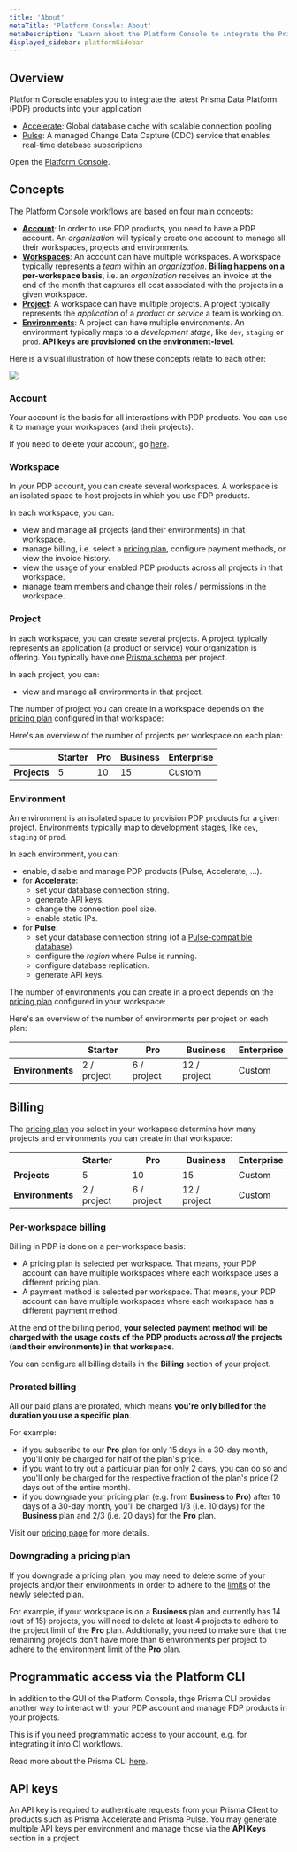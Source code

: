 ```yaml
---
title: 'About'
metaTitle: 'Platform Console: About'
metaDescription: 'Learn about the Platform Console to integrate the Prisma Data Platform products.'
displayed_sidebar: platformSidebar
---
```


## Overview

Platform Console enables you to integrate the latest Prisma Data Platform (PDP) products into your application

- [Accelerate](/accelerate/what-is-accelerate): Global database cache with scalable connection pooling
- [Pulse](/pulse/what-is-pulse): A managed Change Data Capture (CDC) service that enables real-time database subscriptions

Open the [Platform Console](https://console.prisma.io).

## Concepts

The Platform Console workflows are based on four main concepts:

- [**Account**](#account): In order to use PDP products, you need to have a PDP account. An _organization_ will typically create one account to manage all their workspaces, projects and environments.
- [**Workspaces**](#workspace): An account can have multiple workspaces. A workspace typically represents a _team_ within an _organization_. **Billing happens on a per-workspace basis**, i.e. an _organization_ receives an invoice at the end of the month that captures all cost associated with the projects in a given workspace.
- [**Project**](#project): A workspace can have multiple projects. A project typically represents the _application_ of a _product_ or _service_ a team is working on.
- [**Environments**](#environment): A project can have multiple environments. An environment typically maps to a _development stage_, like `dev`, `staging` or `prod`. **API keys are provisioned on the environment-level**.

Here is a visual illustration of how these concepts relate to each other:

![](/img/platform/pdp-concepts.png)

### Account

Your account is the basis for all interactions with PDP products. You can use it to manage your workspaces (and their projects).

If you need to delete your account, go [here](/platform/support#deleting-your-pdp-account).

### Workspace

In your PDP account, you can create several workspaces. A workspace is an isolated space to host projects in which you use PDP products.

In each workspace, you can:

- view and manage all projects (and their environments) in that workspace.
- manage billing, i.e. select a [pricing plan](https://pris.ly/pricing?utm_source=prisma-docs&utm_medium=docs-site), configure payment methods, or view the invoice history.
- view the usage of your enabled PDP products across all projects in that workspace.
- manage team members and change their roles / permissions in the workspace.

### Project

In each workspace, you can create several projects. A project typically represents an application (a product or service) your organization is offering. You typically have one [Prisma schema](/orm/prisma-schema/) per project.

In each project, you can:

- view and manage all environments in that project.

The number of project you can create in a workspace depends on the [pricing plan](https://pris.ly/pricing?utm_source=prisma-docs&utm_medium=docs-site) configured in that workspace:

Here's an overview of the number of projects per workspace on each plan:

|              | **Starter** | **Pro** | **Business** | **Enterprise** |
| ------------ | ----------- | ------- | ------------ | -------------- |
| **Projects** | 5           | 10      | 15           | Custom         |

### Environment

An environment is an isolated space to provision PDP products for a given project. Environments typically map to development stages, like `dev`, `staging` or `prod`.

In each environment, you can:

- enable, disable and manage PDP products (Pulse, Accelerate, ...).
- for **Accelerate**:
  - set your database connection string.
  - generate API keys.
  - change the connection pool size.
  - enable static IPs.
- for **Pulse**:
  - set your database connection string (of a [Pulse-compatible database](/pulse/database-setup)).
  - configure the _region_ where Pulse is running.
  - configure database replication.
  - generate API keys.

The number of environments you can create in a project depends on the [pricing plan](https://pris.ly/pricing?utm_source=prisma-docs&utm_medium=docs-site) configured in your workspace:

Here's an overview of the number of environments per project on each plan:

|                  | **Starter** | **Pro**     | **Business** | **Enterprise** |
| ---------------- | ----------- | ----------- | ------------ | -------------- |
| **Environments** | 2 / project | 6 / project | 12 / project | Custom         |

## Billing

The [pricing plan](https://pris.ly/pricing?utm_source=prisma-docs&utm_medium=docs-site) you select in your workspace determins how many projects and environments you can create in that workspace:

|                  | **Starter** | **Pro**     | **Business** | **Enterprise** |
| ---------------- | :---------- | ----------- | ------------ | -------------- |
| **Projects**     | 5           | 10          | 15           | Custom         |
| **Environments** | 2 / project | 6 / project | 12 / project | Custom         |

### Per-workspace billing

Billing in PDP is done on a per-workspace basis:

- A pricing plan is selected per workspace. That means, your PDP account can have multiple workspaces where each workspace uses a different pricing plan.
- A payment method is selected per workspace. That means, your PDP account can have multiple workspaces where each workspace has a different payment method.

At the end of the billing period, **your selected payment method will be charged with the usage costs of the PDP products across _all_ the projects (and their environments) in that workspace**.

You can configure all billing details in the **Billing** section of your project.

### Prorated billing

All our paid plans are prorated, which means **you're only billed for the duration you use a specific plan**.

For example:

- if you subscribe to our **Pro** plan for only 15 days in a 30-day month, you'll only be charged for half of the plan's price.
- if you want to try out a particular plan for only 2 days, you can do so and you'll only be charged for the respective fraction of the plan's price (2 days out of the entire month).
- if you downgrade your pricing plan (e.g. from **Business** to **Pro**) after 10 days of a 30-day month, you'll be charged 1/3 (i.e. 10 days) for the **Business** plan and 2/3 (i.e. 20 days) for the **Pro** plan.

Visit our [pricing page](https://pris.ly/pricing?utm_source=prisma-docs&utm_medium=docs-site) for more details.

### Downgrading a pricing plan

If you downgrade a pricing plan, you may need to delete some of your projects and/or their environments in order to adhere to the [limits](#environment) of the newly selected plan.

For example, if your workspace is on a **Business** plan and currently has 14 (out of 15) projects, you will need to delete at least 4 projects to adhere to the project limit of the **Pro** plan. Additionally, you need to make sure that the remaining projects don't have more than 6 environments per project to adhere to the environment limit of the **Pro** plan.

## Programmatic access via the Platform CLI

In addition to the GUI of the Platform Console, thge Prisma CLI provides another way to interact with your PDP account and manage PDP products in your projects.

This is if you need programmatic access to your account, e.g. for integrating it into CI workflows.

Read more about the Prisma CLI [here](/platform/platform-cli).

## API keys

An API key is required to authenticate requests from your Prisma Client to products such as Prisma Accelerate and Prisma Pulse. You may generate multiple API keys per environment and manage those via the **API Keys** section in a project.
